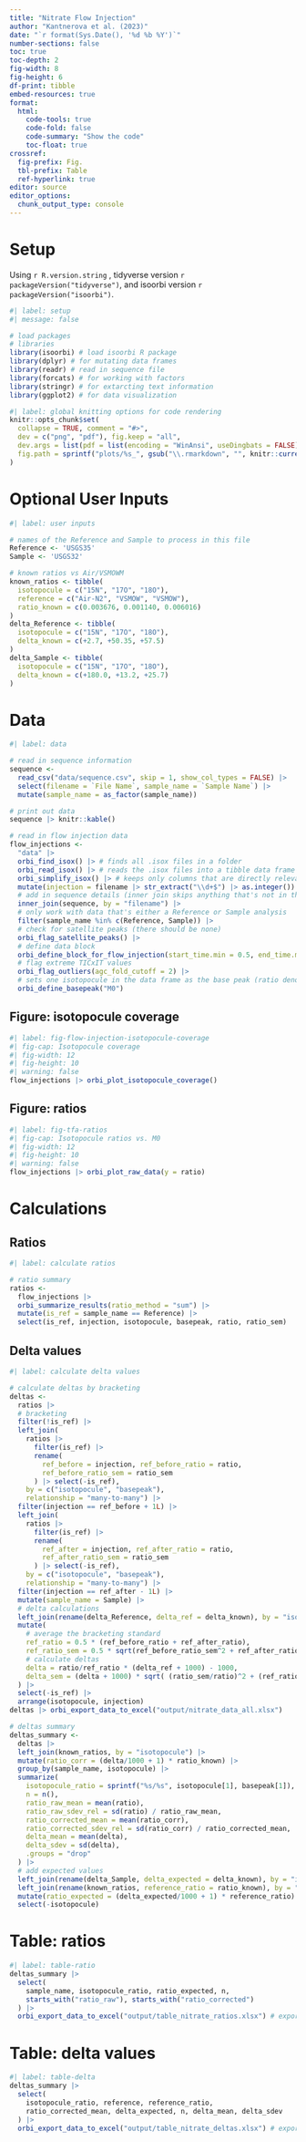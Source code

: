 ```yaml
---
title: "Nitrate Flow Injection"
author: "Kantnerova et al. (2023)"
date: "`r format(Sys.Date(), '%d %b %Y')`"
number-sections: false
toc: true
toc-depth: 2
fig-width: 8
fig-height: 6
df-print: tibble
embed-resources: true
format: 
  html: 
    code-tools: true
    code-fold: false
    code-summary: "Show the code"
    toc-float: true
crossref:
  fig-prefix: Fig.
  tbl-prefix: Table
  ref-hyperlink: true
editor: source
editor_options: 
  chunk_output_type: console
---
```


# Setup

Using `r R.version.string` , tidyverse version `r packageVersion("tidyverse")`, and isoorbi version `r packageVersion("isoorbi")`.

```r
#| label: setup
#| message: false

# load packages
# libraries
library(isoorbi) # load isoorbi R package
library(dplyr) # for mutating data frames
library(readr) # read in sequence file
library(forcats) # for working with factors
library(stringr) # for extarcting text information
library(ggplot2) # for data visualization
```

```r
#| label: global knitting options for code rendering
knitr::opts_chunk$set(
  collapse = TRUE, comment = "#>",
  dev = c("png", "pdf"), fig.keep = "all",
  dev.args = list(pdf = list(encoding = "WinAnsi", useDingbats = FALSE)),
  fig.path = sprintf("plots/%s_", gsub("\\.rmarkdown", "", knitr::current_input()))
)
```

# Optional User Inputs

```r
#| label: user inputs

# names of the Reference and Sample to process in this file
Reference <- 'USGS35'
Sample <- 'USGS32'

# known ratios vs Air/VSMOWM
known_ratios <- tibble(
  isotopocule = c("15N", "17O", "18O"),
  reference = c("Air-N2", "VSMOW", "VSMOW"),
  ratio_known = c(0.003676, 0.001140, 0.006016)
)
delta_Reference <- tibble(
  isotopocule = c("15N", "17O", "18O"),
  delta_known = c(+2.7, +50.35, +57.5)
)
delta_Sample <- tibble(
  isotopocule = c("15N", "17O", "18O"),
  delta_known = c(+180.0, +13.2, +25.7)
)
```

# Data

```r
#| label: data

# read in sequence information
sequence <- 
  read_csv("data/sequence.csv", skip = 1, show_col_types = FALSE) |>
  select(filename = `File Name`, sample_name = `Sample Name`) |>
  mutate(sample_name = as_factor(sample_name))

# print out data
sequence |> knitr::kable()

# read in flow injection data
flow_injections <- 
  "data" |>
  orbi_find_isox() |> # finds all .isox files in a folder
  orbi_read_isox() |> # reads the .isox files into a tibble data frame
  orbi_simplify_isox() |> # keeps only columns that are directly relevant for isotopocule ratio analysis
  mutate(injection = filename |> str_extract("\\d+$") |> as.integer()) |>#  get injection number from filename
  # add in sequence details (inner join skips anything that's not in the sequence list)
  inner_join(sequence, by = "filename") |>
  # only work with data that's either a Reference or Sample analysis
  filter(sample_name %in% c(Reference, Sample)) |>
  # check for satellite peaks (there should be none)
  orbi_flag_satellite_peaks() |>
  # define data block
  orbi_define_block_for_flow_injection(start_time.min = 0.5, end_time.min = 6.5) |>
  # flag extreme TICxIT values
  orbi_flag_outliers(agc_fold_cutoff = 2) |>
  # sets one isotopocule in the data frame as the base peak (ratio denominator)
  orbi_define_basepeak("M0") 
```

## Figure: isotopocule coverage

```r
#| label: fig-flow-injection-isotopocule-coverage
#| fig-cap: Isotopocule coverage
#| fig-width: 12
#| fig-height: 10
#| warning: false
flow_injections |> orbi_plot_isotopocule_coverage()
```

## Figure: ratios

```r
#| label: fig-tfa-ratios
#| fig-cap: Isotopocule ratios vs. M0
#| fig-width: 12
#| fig-height: 10
#| warning: false
flow_injections |> orbi_plot_raw_data(y = ratio)
```






# Calculations

## Ratios

```r
#| label: calculate ratios

# ratio summary
ratios <- 
  flow_injections |>
  orbi_summarize_results(ratio_method = "sum") |>
  mutate(is_ref = sample_name == Reference) |>
  select(is_ref, injection, isotopocule, basepeak, ratio, ratio_sem)
```

## Delta values

```r
#| label: calculate delta values

# calculate deltas by bracketing
deltas <- 
  ratios |>
  # bracketing
  filter(!is_ref) |>
  left_join(
    ratios |> 
      filter(is_ref) |> 
      rename(
        ref_before = injection, ref_before_ratio = ratio, 
        ref_before_ratio_sem = ratio_sem
      ) |> select(-is_ref),
    by = c("isotopocule", "basepeak"),
    relationship = "many-to-many") |>
  filter(injection == ref_before + 1L) |>
  left_join(
    ratios |> 
      filter(is_ref) |> 
      rename(
        ref_after = injection, ref_after_ratio = ratio, 
        ref_after_ratio_sem = ratio_sem
      ) |> select(-is_ref),
    by = c("isotopocule", "basepeak"),
    relationship = "many-to-many") |>
  filter(injection == ref_after - 1L) |>
  mutate(sample_name = Sample) |>
  # delta calculations
  left_join(rename(delta_Reference, delta_ref = delta_known), by = "isotopocule") |>
  mutate(
    # average the bracketing standard
    ref_ratio = 0.5 * (ref_before_ratio + ref_after_ratio),
    ref_ratio_sem = 0.5 * sqrt(ref_before_ratio_sem^2 + ref_after_ratio_sem^2),
    # calculate deltas
    delta = ratio/ref_ratio * (delta_ref + 1000) - 1000,
    delta_sem = (delta + 1000) * sqrt( (ratio_sem/ratio)^2 + (ref_ratio_sem/ref_ratio)^2)
  ) |>
  select(-is_ref) |>
  arrange(isotopocule, injection)
deltas |> orbi_export_data_to_excel("output/nitrate_data_all.xlsx")

# deltas summary
deltas_summary <- 
  deltas |>
  left_join(known_ratios, by = "isotopocule") |>
  mutate(ratio_corr = (delta/1000 + 1) * ratio_known) |>
  group_by(sample_name, isotopocule) |>
  summarize(
    isotopocule_ratio = sprintf("%s/%s", isotopocule[1], basepeak[1]),
    n = n(),
    ratio_raw_mean = mean(ratio),
    ratio_raw_sdev_rel = sd(ratio) / ratio_raw_mean,
    ratio_corrected_mean = mean(ratio_corr),
    ratio_corrected_sdev_rel = sd(ratio_corr) / ratio_corrected_mean,
    delta_mean = mean(delta),
    delta_sdev = sd(delta),
    .groups = "drop"
  ) |>
  # add expected values
  left_join(rename(delta_Sample, delta_expected = delta_known), by = "isotopocule") |>
  left_join(rename(known_ratios, reference_ratio = ratio_known), by = "isotopocule") |>
  mutate(ratio_expected = (delta_expected/1000 + 1) * reference_ratio) |>
  select(-isotopocule)
```

# Table: ratios

```r
#| label: table-ratio
deltas_summary |>
  select(
    sample_name, isotopocule_ratio, ratio_expected, n,
    starts_with("ratio_raw"), starts_with("ratio_corrected")
  ) |>
  orbi_export_data_to_excel("output/table_nitrate_ratios.xlsx") # exports the final dataset into an Excel file
```


# Table: delta values

```r
#| label: table-delta
deltas_summary |>
  select(
    isotopocule_ratio, reference, reference_ratio, 
    ratio_corrected_mean, delta_expected, n, delta_mean, delta_sdev
  ) |>
  orbi_export_data_to_excel("output/table_nitrate_deltas.xlsx") # exports the final dataset into an Excel file
```


